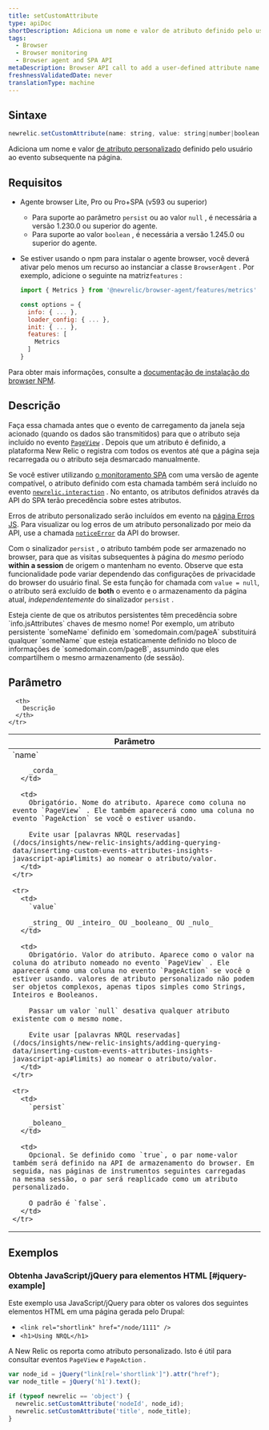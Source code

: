 ```yaml
---
title: setCustomAttribute
type: apiDoc
shortDescription: Adiciona um nome e valor de atributo definido pelo usuário ao evento subsequente na página.
tags:
  - Browser
  - Browser monitoring
  - Browser agent and SPA API
metaDescription: Browser API call to add a user-defined attribute name and value to subsequent events on the page.
freshnessValidatedDate: never
translationType: machine
---
```


## Sintaxe

```js
newrelic.setCustomAttribute(name: string, value: string|number|boolean|null[, persist: boolean])
```

Adiciona um nome e valor [de atributo personalizado](/docs/data-apis/custom-data/custom-events/collect-custom-attributes/) definido pelo usuário ao evento subsequente na página.

## Requisitos

* Agente browser Lite, Pro ou Pro+SPA (v593 ou superior)

  * Para suporte ao parâmetro `persist` ou ao valor `null` , é necessária a versão 1.230.0 ou superior do agente.
  * Para suporte ao valor `boolean` , é necessária a versão 1.245.0 ou superior do agente.

* Se estiver usando o npm para instalar o agente browser, você deverá ativar pelo menos um recurso ao instanciar a classe `BrowserAgent` . Por exemplo, adicione o seguinte na matriz`features` :

  ```js
  import { Metrics } from '@newrelic/browser-agent/features/metrics'

  const options = {
    info: { ... },
    loader_config: { ... },
    init: { ... },
    features: [
      Metrics
    ]
  }
  ```

Para obter mais informações, consulte a [documentação de instalação do browser NPM](https://www.npmjs.com/package/@newrelic/browser-agent#new-relic-browser-agent).

## Descrição

Faça essa chamada antes que o evento de carregamento da janela seja acionado (quando os dados são transmitidos) para que o atributo seja incluído no evento [`PageView`](/docs/insights/explore-data/attributes/browser-default-attributes-insights#browser-attributes-table) . Depois que um atributo é definido, a plataforma New Relic o registra com todos os eventos até que a página seja recarregada ou o atributo seja desmarcado manualmente.

Se você estiver utilizando [o monitoramento SPA](/docs/browser/single-page-app-monitoring/get-started/welcome-single-page-app-monitoring) com uma versão de agente compatível, o atributo definido com esta chamada também será incluído no evento [`newrelic.interaction`](/docs/browser/new-relic-browser/browser-agent-apis/browser-spa-api-newrelicinteraction) . No entanto, os atributos definidos através da API do SPA terão precedência sobre estes atributos.

Erros de atributo personalizado serão incluídos em evento na [página Erros JS](/docs/browser/new-relic-browser/browser-pro-features/javascript-errors-page-detect-analyze-errors). Para visualizar ou log erros de um atributo personalizado por meio da API, use a chamada [`noticeError`](/docs/browser/new-relic-browser/browser-agent-spa-api/newrelicnoticeerror-browser-agent-api) da API do browser.

Com o sinalizador `persist` , o atributo também pode ser armazenado no browser, para que as visitas subsequentes à página do _mesmo_ período <DNT>**within a session**</DNT> de origem o mantenham no evento. Observe que esta funcionalidade pode variar dependendo das configurações de privacidade do browser do usuário final. Se esta função for chamada com `value = null`, o atributo será excluído de <DNT>**both**</DNT> o evento e o armazenamento da página atual, _independentemente_ do sinalizador `persist` .

<Callout variant="important">
  Esteja ciente de que os atributos persistentes têm precedência sobre `info.jsAttributes` chaves de mesmo nome! Por exemplo, um atributo persistente `someName` definido em `somedomain.com/pageA` substituirá qualquer `someName` que esteja estaticamente definido no bloco de informações de `somedomain.com/pageB`, assumindo que eles compartilhem o mesmo armazenamento (de sessão).
</Callout>

## Parâmetro

<table>
  <thead>
    <tr>
      <th width="25%">
        Parâmetro
      </th>

      <th>
        Descrição
      </th>
    </tr>
  </thead>

  <tbody>
    <tr>
      <td>
        `name`

        _corda_
      </td>

      <td>
        Obrigatório. Nome do atributo. Aparece como coluna no evento `PageView` . Ele também aparecerá como uma coluna no evento `PageAction` se você o estiver usando.

        Evite usar [palavras NRQL reservadas](/docs/insights/new-relic-insights/adding-querying-data/inserting-custom-events-attributes-insights-javascript-api#limits) ao nomear o atributo/valor.
      </td>
    </tr>

    <tr>
      <td>
        `value`

        _string_ OU _inteiro_ OU _booleano_ OU _nulo_
      </td>

      <td>
        Obrigatório. Valor do atributo. Aparece como o valor na coluna do atributo nomeado no evento `PageView` . Ele aparecerá como uma coluna no evento `PageAction` se você o estiver usando. valores de atributo personalizado não podem ser objetos complexos, apenas tipos simples como Strings, Inteiros e Booleanos.

        Passar um valor `null` desativa qualquer atributo existente com o mesmo nome.

        Evite usar [palavras NRQL reservadas](/docs/insights/new-relic-insights/adding-querying-data/inserting-custom-events-attributes-insights-javascript-api#limits) ao nomear o atributo/valor.
      </td>
    </tr>

    <tr>
      <td>
        `persist`

        _boleano_
      </td>

      <td>
        Opcional. Se definido como `true`, o par nome-valor também será definido na API de armazenamento do browser. Em seguida, nas páginas de instrumentos seguintes carregadas na mesma sessão, o par será reaplicado como um atributo personalizado.

        O padrão é `false`.
      </td>
    </tr>
  </tbody>
</table>

## Exemplos

### Obtenha JavaScript/jQuery para elementos HTML [#jquery-example]

Este exemplo usa JavaScript/jQuery para obter os valores dos seguintes elementos HTML em uma página gerada pelo Drupal:

* `<link rel="shortlink" href="/node/1111" />`
* `<h1>Using NRQL</h1>`

A New Relic os reporta como atributo personalizado. Isto é útil para consultar eventos `PageView` e `PageAction` .

```js
var node_id = jQuery("link[rel='shortlink']").attr("href");
var node_title = jQuery('h1').text();

if (typeof newrelic == 'object') {
  newrelic.setCustomAttribute('nodeId', node_id);
  newrelic.setCustomAttribute('title', node_title);
}
```
